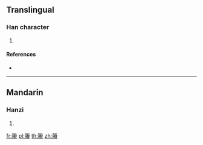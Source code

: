 {{character info/new}}
==Translingual==

===Han character===
{{Han char|rn=130|rad=肉|as=11|sn=15|four=|canj=BFQU,XBFQU}}

# {{defn|Han|sort=肉11}}

====References====
* {{Han ref|kx=0993.090|dkj=29842|dj=1445.070|hdz=32108.080|uh=81A1|ud=33185}}

----

==Mandarin==

===Hanzi===
{{cmn-hanzi|pin=[[liú]] ([[liu2]]), [[lóu]] ([[lou2]]), [[yìng]] ([[ying4]])|wg=liu<sup>2</sup>, lou<sup>2</sup>, ying<sup>4</sup>}}

# {{defn|lang=cmn|sort=肉11}}

[[fr:膡]]
[[pl:膡]]
[[th:膡]]
[[zh:膡]]
